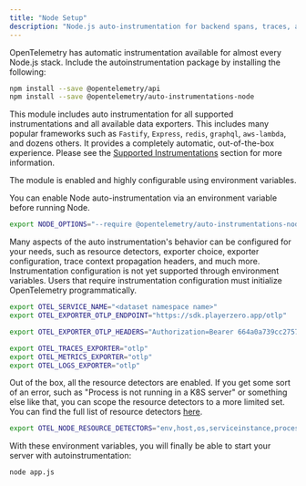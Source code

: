 ```yaml
---
title: "Node Setup"
description: "Node.js auto-instrumentation for backend spans, traces, and logs."
---
```


OpenTelemetry has automatic instrumentation available for almost every Node.js stack.
Include the autoinstrumentation package by installing the following:

```bash
npm install --save @opentelemetry/api
npm install --save @opentelemetry/auto-instrumentations-node
```

This module includes auto instrumentation for all supported instrumentations and all available data exporters.
This includes many popular frameworks such as `Fastify`, `Express`, `redis`, `graphql`, `aws-lambda`, and dozens others.
It provides a completely automatic, out-of-the-box experience. Please see the
[Supported Instrumentations](https://www.npmjs.com/package/@opentelemetry/auto-instrumentations-node#supported-instrumentations)
 section for more information.

The module is enabled and highly configurable using environment variables.


You can enable Node auto-instrumentation via an environment variable before running Node.
```bash
export NODE_OPTIONS="--require @opentelemetry/auto-instrumentations-node/register"
```

Many aspects of the auto instrumentation's behavior can be configured for your needs, such as resource detectors, exporter choice, exporter configuration, trace context propagation headers, and much more.
Instrumentation configuration is not yet supported through environment variables. Users that require instrumentation configuration must initialize OpenTelemetry programmatically.

```bash
export OTEL_SERVICE_NAME="<dataset namespace name>"
export OTEL_EXPORTER_OTLP_ENDPOINT="https://sdk.playerzero.app/otlp"

export OTEL_EXPORTER_OTLP_HEADERS="Authorization=Bearer 664a0a739cc275749c346ac6"

export OTEL_TRACES_EXPORTER="otlp"
export OTEL_METRICS_EXPORTER="otlp"
export OTEL_LOGS_EXPORTER="otlp"
```

Out of the box, all the resource detectors are enabled. If you get some sort of an error, such as "Process is not running in a K8S server" or something else like that,
you can scope the resource detectors to a more limited set. You can find the full list of resource detectors [here](https://www.npmjs.com/package/@opentelemetry/auto-instrumentations-node#supported-instrumentations).
```bash
export OTEL_NODE_RESOURCE_DETECTORS="env,host,os,serviceinstance,process"
```

With these environment variables, you will finally be able to start your server with autoinstrumentation:
```bash
node app.js
```
